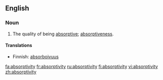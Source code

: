 ==English==
===Noun===
{{en-noun|absorptiviti|es}}

#The quality of being [[absorptive]]; [[absorptiveness]].

====Translations====
*Finnish: [[absorboivuus]]

[[fa:absorptivity]]
[[fr:absorptivity]]
[[ru:absorptivity]]
[[fi:absorptivity]]
[[vi:absorptivity]]
[[zh:absorptivity]]